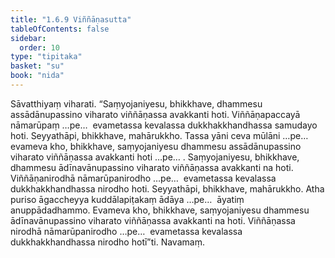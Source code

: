 ```yaml
---
title: "1.6.9 Viññāṇasutta"
tableOfContents: false
sidebar:
  order: 10
type: "tipitaka"
basket: "su"
book: "nida"
---
```



<DynamicBreadcrumb />

<Division number="59" book="nida" bookNo="12" page="317">

<Paragraph number="421" book="nida">
Sāvatthiyaṃ viharati. “Saṃyojaniyesu, bhikkhave, dhammesu assādānupassino viharato viññāṇassa avakkanti hoti. Viññāṇapaccayā nāmarūpaṃ …pe…  evametassa kevalassa dukkhakkhandhassa samudayo hoti.
</Paragraph>

<Paragraph number="422" book="nida">
Seyyathāpi, bhikkhave, mahārukkho. Tassa yāni ceva mūlāni …pe…  evameva kho, bhikkhave, saṃyojaniyesu dhammesu assādānupassino viharato viññāṇassa avakkanti hoti …pe… .
</Paragraph>

<Paragraph number="423" book="nida">
Saṃyojaniyesu, bhikkhave, dhammesu ādīnavānupassino viharato viññāṇassa avakkanti na hoti. Viññāṇanirodhā nāmarūpanirodho …pe…  evametassa kevalassa dukkhakkhandhassa nirodho hoti.
</Paragraph>

<Paragraph number="424" book="nida">
Seyyathāpi, bhikkhave, mahārukkho. Atha puriso āgaccheyya kuddālapiṭakaṃ ādāya …pe…  āyatiṃ anuppādadhammo. Evameva kho, bhikkhave, saṃyojaniyesu dhammesu ādīnavānupassino viharato viññāṇassa avakkanti na hoti. Viññāṇassa nirodhā nāmarūpanirodho …pe…  evametassa kevalassa dukkhakkhandhassa nirodho hotī”ti.

</Paragraph>
</Division>

<Paragraph number="425" type="center" book="nida">
Navamaṃ.
</Paragraph>